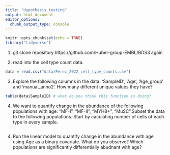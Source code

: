 ```yaml
---
title: "Hypothesis_testing"
output: html_document
editor_options: 
  chunk_output_type: console
---
```


```r
knitr::opts_chunk$set(echo = TRUE)
library("tidyverse")

```

1. git clone repository https://github.com/Huber-group-EMBL/BDS3 again 

2. read into the cell type count data.
```r
data = read.csv("data/Perez_2022_cell_type_counts.csv")

```

3. Explore the following columns in the data: 'SampleID', 'Age', 'Age_group' and 'manual_anno2'. How many different unique values they have? 
```r
table(data$SampleID) # what do you think this function is doing?

```

4. We want to quantify change in the abundance of the following populations with age: "MF-I", "MF-II", "MYH8+", "MuSC".Subset the data to the following populations. Start by caculating number of cells of each type in every sample.  
```r

```


4. Run the linear model to quantify change in the abundance with age using Age as a binary covariate. What do you observe? Which populations are significantly differentially abudnant with age? 
```r

```


